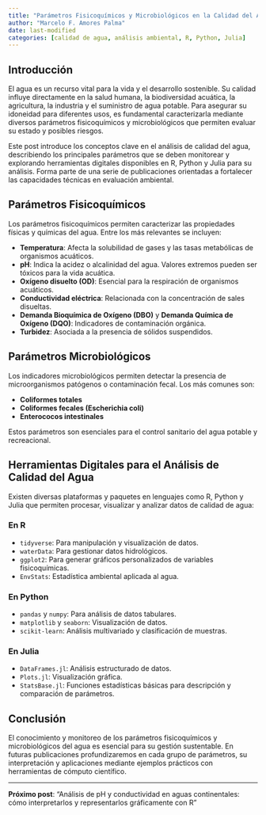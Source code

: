 ```yaml
---
title: "Parámetros Fisicoquímicos y Microbiológicos en la Calidad del Agua"
author: "Marcelo F. Amores Palma"
date: last-modified
categories: [calidad de agua, análisis ambiental, R, Python, Julia]
---
```


## Introducción

El agua es un recurso vital para la vida y el desarrollo sostenible. Su calidad influye directamente en la salud humana, la biodiversidad acuática, la agricultura, la industria y el suministro de agua potable. Para asegurar su idoneidad para diferentes usos, es fundamental caracterizarla mediante diversos parámetros fisicoquímicos y microbiológicos que permiten evaluar su estado y posibles riesgos.

Este post introduce los conceptos clave en el análisis de calidad del agua, describiendo los principales parámetros que se deben monitorear y explorando herramientas digitales disponibles en R, Python y Julia para su análisis. Forma parte de una serie de publicaciones orientadas a fortalecer las capacidades técnicas en evaluación ambiental.

## Parámetros Fisicoquímicos

Los parámetros fisicoquímicos permiten caracterizar las propiedades físicas y químicas del agua. Entre los más relevantes se incluyen:

* **Temperatura**: Afecta la solubilidad de gases y las tasas metabólicas de organismos acuáticos.
* **pH**: Indica la acidez o alcalinidad del agua. Valores extremos pueden ser tóxicos para la vida acuática.
* **Oxígeno disuelto (OD)**: Esencial para la respiración de organismos acuáticos.
* **Conductividad eléctrica**: Relacionada con la concentración de sales disueltas.
* **Demanda Bioquímica de Oxígeno (DBO)** y **Demanda Química de Oxígeno (DQO)**: Indicadores de contaminación orgánica.
* **Turbidez**: Asociada a la presencia de sólidos suspendidos.

## Parámetros Microbiológicos

Los indicadores microbiológicos permiten detectar la presencia de microorganismos patógenos o contaminación fecal. Los más comunes son:

* **Coliformes totales**
* **Coliformes fecales (Escherichia coli)**
* **Enterococos intestinales**

Estos parámetros son esenciales para el control sanitario del agua potable y recreacional.

## Herramientas Digitales para el Análisis de Calidad del Agua

Existen diversas plataformas y paquetes en lenguajes como R, Python y Julia que permiten procesar, visualizar y analizar datos de calidad de agua:

### En R

* `tidyverse`: Para manipulación y visualización de datos.
* `waterData`: Para gestionar datos hidrológicos.
* `ggplot2`: Para generar gráficos personalizados de variables fisicoquímicas.
* `EnvStats`: Estadística ambiental aplicada al agua.

### En Python

* `pandas` y `numpy`: Para análisis de datos tabulares.
* `matplotlib` y `seaborn`: Visualización de datos.
* `scikit-learn`: Análisis multivariado y clasificación de muestras.

### En Julia

* `DataFrames.jl`: Análisis estructurado de datos.
* `Plots.jl`: Visualización gráfica.
* `StatsBase.jl`: Funciones estadísticas básicas para descripción y comparación de parámetros.

## Conclusión

El conocimiento y monitoreo de los parámetros fisicoquímicos y microbiológicos del agua es esencial para su gestión sustentable. En futuras publicaciones profundizaremos en cada grupo de parámetros, su interpretación y aplicaciones mediante ejemplos prácticos con herramientas de cómputo científico.

---

**Próximo post**: "Análisis de pH y conductividad en aguas continentales: cómo interpretarlos y representarlos gráficamente con R"
